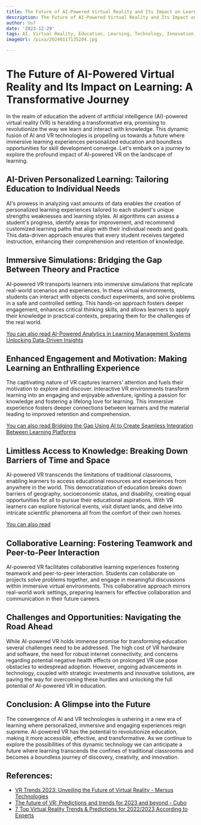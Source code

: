 ```yaml
---
title: The Future of AI-Powered Virtual Reality and Its Impact on Learning
description: The Future of AI-Powered Virtual Reality and Its Impact on Learning
author: Usf
date: '2023-12-29'
tags: AI, Virtual Reality, Education, Learning, Technology, Innovation, Metaverse
imageUrl: /pixa/20240117135204.jpg

---
```

# The  Future of AI-Powered Virtual  Reality  and Its Impact  on Learning: A Transformative Journey

In the realm of education the advent  of artificial intelligence (AI)-powered virtual reality (VR) is heralding a transformative era, promising to revolutionize the way we learn  and interact with knowledge. This dynamic fusion of AI and VR technologies  is propelling us towards a future where  immersive learning experiences personalized education and  boundless opportunities for skill development converge. Let's embark on a journey  to explore the profound impact of AI-powered VR  on the landscape of learning.

## AI-Driven Personalized Learning: Tailoring Education to Individual Needs

AI's prowess in analyzing vast amounts of data enables the  creation of personalized learning experiences tailored to each student's unique strengths weaknesses and learning styles. AI algorithms can assess  a student's progress,  identify areas for improvement,  and recommend customized learning paths that align with their  individual needs and goals.  This data-driven approach ensures that every student receives targeted instruction, enhancing their comprehension and retention of knowledge.

## Immersive Simulations: Bridging the Gap Between Theory and Practice

AI-powered VR transports learners into  immersive  simulations that  replicate real-world scenarios and  experiences. In  these  virtual environments, students can interact with objects conduct  experiments, and solve problems in a safe and controlled setting. This hands-on approach fosters deeper engagement,  enhances critical thinking skills, and allows learners  to apply their knowledge in practical contexts, preparing them for the challenges  of the real world.

[You can also read AI-Powered Analytics in Learning Management Systems Unlocking Data-Driven Insights](AI-Powered%20Analytics%20in%20Learning%20Management%20Systems%20Unlocking%20Data-Driven%20Insights)


## Enhanced Engagement  and Motivation: Making Learning an Enthralling Experience

The captivating nature of VR captures learners' attention and fuels  their motivation to explore and discover. Interactive VR environments transform learning into an engaging and enjoyable adventure, igniting a passion for knowledge and  fostering  a lifelong love for learning.  This immersive experience fosters deeper connections between learners and the material leading to improved retention and comprehension.

[You can also read Bridging  the Gap Using AI to Create Seamless Integration Between Learning Platforms](Bridging%20the%20Gap%20Using%20AI%20to%20Create%20Seamless%20Integration%20Between%20Learning%20Platforms)


## Limitless Access to Knowledge:  Breaking Down Barriers of Time and Space

AI-powered VR transcends the limitations of  traditional classrooms,  enabling  learners to access educational resources and experiences from anywhere in the  world. This democratization of education  breaks down barriers of  geography, socioeconomic status, and disability, creating equal opportunities for all to pursue their  educational aspirations. With VR learners can explore historical events, visit distant lands, and delve into intricate scientific  phenomena all from the comfort of their own homes.

[You can also read ]()


##  Collaborative  Learning: Fostering Teamwork and Peer-to-Peer Interaction

AI-powered VR facilitates collaborative learning experiences fostering teamwork and peer-to-peer interaction. Students can collaborate on projects solve problems together, and engage in meaningful discussions within immersive virtual environments. This collaborative approach mirrors real-world work settings, preparing learners for effective  collaboration and communication in their future careers.

## Challenges and  Opportunities: Navigating the Road Ahead

While AI-powered VR holds immense promise for transforming education several challenges need to be addressed. The high cost of VR hardware  and software, the need  for robust  internet connectivity, and concerns regarding potential  negative health effects on prolonged VR use pose obstacles to widespread adoption. However,  ongoing advancements in technology, coupled with strategic  investments and innovative solutions, are  paving the way for overcoming these hurdles and unlocking the full potential of AI-powered VR in education.

## Conclusion: A Glimpse into the Future

The convergence of AI and VR technologies is  ushering in a new era  of learning where personalized, immersive and  engaging experiences reign supreme. AI-powered  VR has the potential to revolutionize education, making it more accessible, effective, and transformative. As we continue to explore the possibilities of this dynamic technology we can  anticipate a future where learning transcends the confines of traditional classrooms  and becomes a boundless journey of  discovery, creativity, and  innovation.

## References:
- [VR Trends 2023: Unveiling the Future of Virtual Reality - Mersus Technologies](https://mersus.io/vr-trends-2023-future-virtual-reality/)
- [The future of VR: Predictions and trends for 2023 and beyond - Cubo](https://cubo.to/blog/the-future-of-vr-predictions-and-trends-for-2023-and-beyond/)
- [7 Top Virtual Reality Trends & Predictions for 2022/2023 According to Experts](https://financesonline.com/virtual-reality-trends/)
